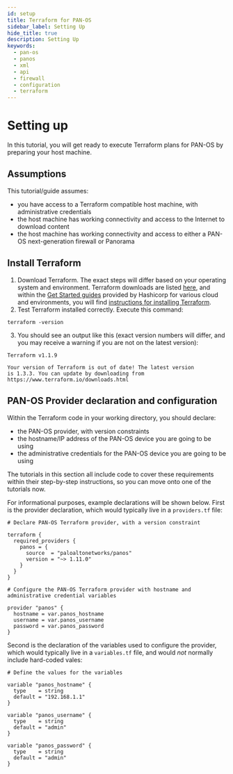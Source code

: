```yaml
---
id: setup
title: Terraform for PAN-OS
sidebar_label: Setting Up
hide_title: true
description: Setting Up
keywords:
  - pan-os
  - panos
  - xml
  - api
  - firewall
  - configuration
  - terraform
---
```



# Setting up

In this tutorial, you will get ready to execute Terraform plans for PAN-OS by preparing your host machine.

## Assumptions

This tutorial/guide assumes:

- you have access to a Terraform compatible host machine, with administrative credentials
- the host machine has working connectivity and access to the Internet to download content
- the host machine has working connectivity and access to either a PAN-OS next-generation firewall or Panorama

<LabGuidance />

## Install Terraform

1. Download Terraform. The exact steps will differ based on your operating system and environment. Terraform downloads are listed [here](https://developer.hashicorp.com/terraform/downloads), and within the [Get Started guides](https://developer.hashicorp.com/terraform/tutorials) provided by Hashicorp for various cloud and environments, you will find [instructions for installing Terraform](https://developer.hashicorp.com/terraform/tutorials/docker-get-started/install-cli#install-terraform).
2. Test Terraform installed correctly. Execute this command:

```
terraform -version
```

3. You should see an output like this (exact version numbers will differ, and you may receive a warning if you are not on the latest version):

```
Terraform v1.1.9

Your version of Terraform is out of date! The latest version
is 1.3.3. You can update by downloading from https://www.terraform.io/downloads.html
```

<ConnCheck />

## PAN-OS Provider declaration and configuration

Within the Terraform code in your working directory, you should declare:

- the PAN-OS provider, with version constraints
- the hostname/IP address of the PAN-OS device you are going to be using
- the administrative credentials for the PAN-OS device you are going to be using

The tutorials in this section all include code to cover these requirements within their step-by-step instructions, so you can move onto one of the tutorials now.

For informational purposes, example declarations will be shown below. First is the provider declaration, which would typically live in a `providers.tf` file:

```hcl
# Declare PAN-OS Terraform provider, with a version constraint

terraform {
  required_providers {
    panos = {
      source  = "paloaltonetworks/panos"
      version = "~> 1.11.0"
    }
  }
}

# Configure the PAN-OS Terraform provider with hostname and administrative credential variables

provider "panos" {
  hostname = var.panos_hostname
  username = var.panos_username
  password = var.panos_password
}
```

Second is the declaration of the variables used to configure the provider, which would typically live in a `variables.tf` file, and would _not_ normally include hard-coded vales:

```hcl
# Define the values for the variables

variable "panos_hostname" {
  type    = string
  default = "192.168.1.1"
}

variable "panos_username" {
  type    = string
  default = "admin"
}

variable "panos_password" {
  type    = string
  default = "admin"
}
```
